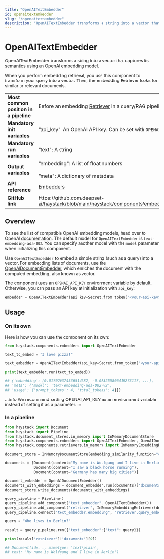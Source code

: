 ```yaml
---
title: "OpenAITextEmbedder"
id: openaitextembedder
slug: "/openaitextembedder"
description: "OpenAITextEmbedder transforms a string into a vector that captures its semantics using an OpenAI embedding model."
---
```


# OpenAITextEmbedder

OpenAITextEmbedder transforms a string into a vector that captures its semantics using an OpenAI embedding model.

When you perform embedding retrieval, you use this component to transform your query into a vector. Then, the embedding Retriever looks for similar or relevant documents.

|  |  |
| --- | --- |
| **Most common position in a pipeline** | Before an embedding [Retriever](../../../docs/pipeline-components/retrievers.mdx)  in a query/RAG pipeline |
| **Mandatory init variables** | "api_key": An OpenAI API key. Can be set with `OPENAI_API_KEY` env var. |
| **Mandatory run variables** | "text": A string |
| **Output variables** | "embedding": A list of float numbers  <br /> <br />"meta": A dictionary of metadata |
| **API reference** | [Embedders](/reference/embedders-api) |
| **GitHub link** | https://github.com/deepset-ai/haystack/blob/main/haystack/components/embedders/openai_text_embedder.py |

## Overview

To see the list of compatible OpenAI embedding models, head over to OpenAI [documentation](https://platform.openai.com/docs/guides/embeddings/embedding-models). The default model for `OpenAITextEmbedder` is `text-embedding-ada-002`. You can specify another model with the `model` parameter when initializing this component.

Use `OpenAITextEmbedder` to embed a simple string (such as a query) into a vector. For embedding lists of documents, use the [OpenAIDocumentEmbedder](openaidocumentembedder.mdx), which enriches the document with the computed embedding, also known as vector.

The component uses an `OPENAI_API_KEY` environment variable by default. Otherwise, you can pass an API key at initialization with `api_key`:

```python
embedder = OpenAITextEmbedder(api_key=Secret.from_token("<your-api-key>"))
```

## Usage

### On its own

Here is how you can use the component on its own:

```python
from haystack.components.embedders import OpenAITextEmbedder

text_to_embed = "I love pizza!"

text_embedder = OpenAITextEmbedder(api_key=Secret.from_token("<your-api-key>"))

print(text_embedder.run(text_to_embed))

## {'embedding': [0.017020374536514282, -0.023255806416273117, ...],
## 'meta': {'model': 'text-embedding-ada-002-v2',
## 'usage': {'prompt_tokens': 4, 'total_tokens': 4}}}
```

:::info
We recommend setting OPENAI_API_KEY as an environment variable instead of setting it as a parameter.
:::

### In a pipeline

```python
from haystack import Document
from haystack import Pipeline
from haystack.document_stores.in_memory import InMemoryDocumentStore
from haystack.components.embedders import OpenAITextEmbedder, OpenAIDocumentEmbedder
from haystack.components.retrievers.in_memory import InMemoryEmbeddingRetriever

document_store = InMemoryDocumentStore(embedding_similarity_function="cosine")

documents = [Document(content="My name is Wolfgang and I live in Berlin"),
             Document(content="I saw a black horse running"),
             Document(content="Germany has many big cities")]

document_embedder = OpenAIDocumentEmbedder()
documents_with_embeddings = document_embedder.run(documents)['documents']
document_store.write_documents(documents_with_embeddings)

query_pipeline = Pipeline()
query_pipeline.add_component("text_embedder", OpenAITextEmbedder())
query_pipeline.add_component("retriever", InMemoryEmbeddingRetriever(document_store=document_store))
query_pipeline.connect("text_embedder.embedding", "retriever.query_embedding")

query = "Who lives in Berlin?"

result = query_pipeline.run({"text_embedder":{"text": query}})

print(result['retriever']['documents'][0])

## Document(id=..., mimetype: 'text/plain',
## text: 'My name is Wolfgang and I live in Berlin')
```